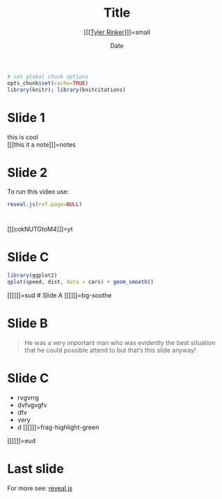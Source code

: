 % Title
%[[[[Tyler Rinker](https://github.com/trinker)]]]=small
% Date

```r
# set global chunk options
opts_chunk$set(cache=TRUE)
library(knitr); library(knitcitations)
```

# Slide 1
this is cool    
[[[this it a note]]]=notes

# Slide 2
To run this video use:
```r
reveal.js(ref.page=NULL)
```

# 
[[[cokNUTGtoM4]]]=yt

# Slide C
```r
library(ggplot2)
qplot(speed, dist, data = cars) + geom_smooth()
```

[[[]]]=sud
# Slide A [[[]]]=bg-soothe

# Slide B
> He was a very important man who was evidently the best situation that he could 
> possible attend to but that's this slide anyway!

# Slide C   

- rvgvrrg    
- dvfvgvgfv    
- dfv    
- very
- d [[[]]]=frag-highlight-green 


[[[]]]=eud

# Last slide
For more see: [reveal.js](http://lab.hakim.se/reveal-js/#/)